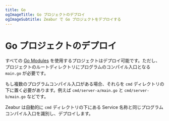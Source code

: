```yaml
---
title: Go
ogImageTitle: Go プロジェクトのデプロイ
ogImageSubtitle: Zeabur で Go プロジェクトをデプロイする
---
```


# Go プロジェクトのデプロイ

すべての [Go Modules](https://blog.golang.org/using-go-modules) を使用するプロジェクトはデプロイ可能です。ただし、プロジェクトのルートディレクトリにプログラムのコンパイル入口となる `main.go` が必要です。

もし複数のプログラムコンパイル入口がある場合、それらを `cmd` ディレクトリの下に置く必要があります。例えば `cmd/server-a/main.go` と `cmd/server-b/main.go` などです。

Zeabur は自動的に `cmd` ディレクトリの下にある Service 名称と同じプログラムコンパイル入口を識別し、デプロイします。